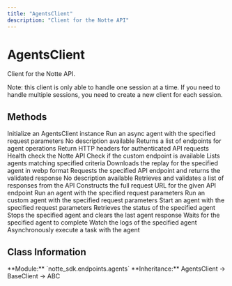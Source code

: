 ```yaml
---
title: "AgentsClient"
description: "Client for the Notte API"
---
```


# AgentsClient

Client for the Notte API.

Note: this client is only able to handle one session at a time.
If you need to handle multiple sessions, you need to create a new client for each session.

## Methods

<CardGroup cols={2}>
  <Card
    title="__init__"
    icon="function"
    href="__init__"
  >
    Initialize an AgentsClient instance
  </Card>
  <Card
    title="arun"
    icon="function"
    href="arun"
  >
    Run an async agent with the specified request parameters
  </Card>
  <Card
    title="arun_custom"
    icon="function"
    href="arun_custom"
  >
    No description available
  </Card>
  <Card
    title="endpoints"
    icon="function"
    href="endpoints"
  >
    Returns a list of endpoints for agent operations
  </Card>
  <Card
    title="headers"
    icon="function"
    href="headers"
  >
    Return HTTP headers for authenticated API requests
  </Card>
  <Card
    title="health_check"
    icon="function"
    href="health_check"
  >
    Health check the Notte API
  </Card>
  <Card
    title="is_custom_endpoint_available"
    icon="function"
    href="is_custom_endpoint_available"
  >
    Check if the custom endpoint is available
  </Card>
  <Card
    title="list"
    icon="function"
    href="list"
  >
    Lists agents matching specified criteria
  </Card>
  <Card
    title="replay"
    icon="function"
    href="replay"
  >
    Downloads the replay for the specified agent in webp format
  </Card>
  <Card
    title="request"
    icon="function"
    href="request"
  >
    Requests the specified API endpoint and returns the validated response
  </Card>
  <Card
    title="request_download"
    icon="function"
    href="request_download"
  >
    No description available
  </Card>
  <Card
    title="request_list"
    icon="function"
    href="request_list"
  >
    Retrieves and validates a list of responses from the API
  </Card>
  <Card
    title="request_path"
    icon="function"
    href="request_path"
  >
    Constructs the full request URL for the given API endpoint
  </Card>
  <Card
    title="run"
    icon="function"
    href="run"
  >
    Run an agent with the specified request parameters
  </Card>
  <Card
    title="run_custom"
    icon="function"
    href="run_custom"
  >
    Run an custom agent with the specified request parameters
  </Card>
  <Card
    title="start"
    icon="function"
    href="start"
  >
    Start an agent with the specified request parameters
  </Card>
  <Card
    title="status"
    icon="function"
    href="status"
  >
    Retrieves the status of the specified agent
  </Card>
  <Card
    title="stop"
    icon="function"
    href="stop"
  >
    Stops the specified agent and clears the last agent response
  </Card>
  <Card
    title="wait"
    icon="function"
    href="wait"
  >
    Waits for the specified agent to complete
  </Card>
  <Card
    title="watch_logs"
    icon="function"
    href="watch_logs"
  >
    Watch the logs of the specified agent
  </Card>
  <Card
    title="watch_logs_and_wait"
    icon="function"
    href="watch_logs_and_wait"
  >
    Asynchronously execute a task with the agent
  </Card>
</CardGroup>

## Class Information

<Info>
**Module:** `notte_sdk.endpoints.agents`
**Inheritance:** AgentsClient → BaseClient → ABC
</Info>
